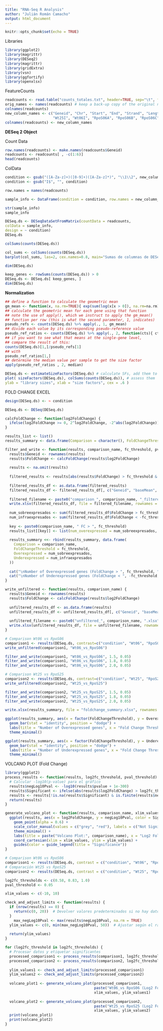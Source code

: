 ```yaml
---
title: "RNA-Seq R Analysis"
author: "Julián Román Camacho"
output: html_document
---
```


```r
knitr::opts_chunk$set(echo = TRUE)
```
Libraries

```r
library(ggplot2) 
library(magrittr) 
library(DESeq2)
library(magrittr)
library(gridExtra)
library(vsn)
library(ggfortify)
library(openxlsx)
```

FeatureCounts 

```r
readcounts <- read.table("counts_totales.txt", header=TRUE, sep="\t", fill=TRUE, comment.char="#")
orig_names <- names(readcounts) # keep a back-up copy of the original names
colnames(readcounts)
new_column_names <- c("Geneid", "Chr", "Start", "End", "Strand", "Length", "Wt06A", "Wt06B", "Wt06C", "Wt25A", "Wt25B", "Wt25C", 
                      "Wt25I", "Wt06I", "RpoS06A", "RpoS06B", "RpoS06C", "RpoS25A", "RpoS25B", "RpoS25C")
colnames(readcounts) <- new_column_names
```

**DESeq 2 Object**

Count Data

```r
row.names(readcounts) <- make.names(readcounts$Geneid)
readcounts <- readcounts[ , -c(1:6)]
head(readcounts)
```

ColData

```r
condition <- gsub("([A-Za-z]+)([0-9]+)([A-Za-z]*)", "\\1\\2", new_column_names[-(1:6)])
condition <- gsub("I$", "", condition) 

row.names = names(readcounts)

sample_info <- DataFrame(condition = condition, row.names = new_column_names[-(1:6)])

str(sample_info)
sample_info
```

```r
DESeq.ds <- DESeqDataSetFromMatrix(countData = readcounts,
colData = sample_info,
design = ~ condition)
DESeq.ds
```

```r
colSums(counts(DESeq.ds))
```
```r
col_sums <- colSums(counts(DESeq.ds))
barplot(col_sums, las=2, cex.names=0.8, main="Sumas de columnas de DESeqDataSet", xlab="Muestras", ylab="Counts")

```

```r
dim(DESeq.ds)
```

```r
keep_genes <- rowSums(counts(DESeq.ds)) > 0
DESeq.ds <- DESeq.ds[ keep_genes, ]
dim(DESeq.ds)
```


**Normalization**

```r
## define a function to calculate the geometric mean
gm_mean <- function(x, na.rm=TRUE){ exp(sum(log(x[x > 0]), na.rm=na.rm) / length(x)) }
## calculate the geometric mean for each gene using that function
## note the use of apply(), which we instruct to apply the gm_mean()
## function per row (this is what the second parameter, 1, indicates)
pseudo_refs <- counts(DESeq.ds) %>% apply(., 1, gm_mean)
## divide each value by its corresponding pseudo-reference value
pseudo_ref_ratios <- counts(DESeq.ds) %>% apply(., 2, function(cts){ cts/pseudo_refs})
## if you want to see what that means at the single-gene level,
## compare the result of this:
counts(DESeq.ds)[1,]/pseudo_refs[1]
## with
pseudo_ref_ratios[1,]
## determine the median value per sample to get the size factor
apply(pseudo_ref_ratios , 2, median)
```

```r
DESeq.ds <- estimateSizeFactors(DESeq.ds) # calculate SFs, add them to object
plot( sizeFactors(DESeq.ds), colSums(counts(DESeq.ds)), # assess them
ylab = "library sizes", xlab = "size factors", cex = .6 )
````

FOLD CHANGE EXCEL

```r

design(DESeq.ds) <- ~ condition

DESeq.ds <- DESeq(DESeq.ds)

calcFoldChange <- function(log2FoldChange) {
  ifelse(log2FoldChange >= 0, 2^log2FoldChange, -2^abs(log2FoldChange))
}

results_list <- list()
results_summary <- data.frame(Comparison = character(), FoldChangeThreshold = numeric(), Overexpressed = integer(), Underexpressed = integer(), stringsAsFactors = FALSE)

filter_and_write <- function(results, comparison_name, fc_threshold, pval_threshold) {
  results$Geneid <- rownames(results)
  results$FoldChange <- calcFoldChange(results$log2FoldChange)
  
  results <- na.omit(results)
  
  filtered_results <- results[abs(results$FoldChange) > fc_threshold & results$pvalue < pval_threshold, ]
  
  filtered_results_df <- as.data.frame(filtered_results)
  filtered_results_df <- filtered_results_df[, c("Geneid", "baseMean", "log2FoldChange", "FoldChange", "lfcSE", "stat", "pvalue", "padj")]
  
  filtered_filename <- paste0("comparison_", comparison_name, "_filtered_fc_", fc_threshold, "_pval_", pval_threshold, ".xlsx")
  write.xlsx(filtered_results_df, file = filtered_filename, rownames = FALSE)
  
  num_sobreexpresados <- sum(filtered_results_df$FoldChange > fc_threshold)
  num_infraexpresados <- sum(filtered_results_df$FoldChange < -fc_threshold)
  
  key <- paste0(comparison_name, " FC > ", fc_threshold)
  results_list[[key]] <- list(num_overexpressed = num_sobreexpresados, num_underexpressed = num_infraexpresados)
  
  results_summary <<- rbind(results_summary, data.frame(
    Comparison = comparison_name,
    FoldChangeThreshold = fc_threshold,
    Overexpressed = num_sobreexpresados,
    Underexpressed = num_infraexpresados
  ))
  
  cat("\nNumber of Overexpressed genes (FoldChange > ", fc_threshold, " y p-value < ", pval_threshold, "): ", num_sobreexpresados, sep = "")
  cat("\nNumber of Underexpressed genes (FoldChange < ", -fc_threshold, " y p-value < ", pval_threshold, "): ", num_infraexpresados, sep = "")
}

write_unfiltered <- function(results, comparison_name) {
  results$Geneid <- rownames(results)
  results$FoldChange <- calcFoldChange(results$log2FoldChange)
  
  unfiltered_results_df <- as.data.frame(results)
  unfiltered_results_df <- unfiltered_results_df[, c("Geneid", "baseMean", "log2FoldChange", "FoldChange", "lfcSE", "stat", "pvalue", "padj")]
  
  unfiltered_filename <- paste0("unfiltered_", comparison_name, ".xlsx")
  write.xlsx(unfiltered_results_df, file = unfiltered_filename, rownames = TRUE)
}

# Comparison Wt06 vs RpoS06
comparison1 <- results(DESeq.ds, contrast=c("condition", "Wt06", "RpoS06"))
write_unfiltered(comparison1, "Wt06_vs_RpoS06")

filter_and_write(comparison1, "Wt06_vs_RpoS06", 1.5, 0.05)
filter_and_write(comparison1, "Wt06_vs_RpoS06", 1.8, 0.05)
filter_and_write(comparison1, "Wt06_vs_RpoS06", 2.0, 0.05)

# Comparison Wt25 vs RpoS25
comparison2 <- results(DESeq.ds, contrast=c("condition", "Wt25", "RpoS25"))
write_unfiltered(comparison2, "Wt25_vs_RpoS25")

filter_and_write(comparison2, "Wt25_vs_RpoS25", 1.5, 0.05)
filter_and_write(comparison2, "Wt25_vs_RpoS25", 1.8, 0.05)
filter_and_write(comparison2, "Wt25_vs_RpoS25", 2.0, 0.05)

write.xlsx(results_summary, file = "foldchange_summary.xlsx", rownames = FALSE)

ggplot(results_summary, aes(x = factor(FoldChangeThreshold), y = Overexpressed, fill = Comparison)) +
  geom_bar(stat = "identity", position = "dodge") +
  labs(title = "Number of Overexpressed genes", x = "Fold Change Threshold", y = "Number of genes") +
  theme_minimal()

ggplot(results_summary, aes(x = factor(FoldChangeThreshold), y = Underexpressed, fill = Comparison)) +
  geom_bar(stat = "identity", position = "dodge") +
  labs(title = "Number of Underexpressed genes", x = "Fold Change Threshold", y = "Number of genes") +
  theme_minimal()

```

VOLCANO PLOT (Fold Change)

```r
library(ggplot2)
process_results <- function(results, log2fc_threshold, pval_threshold) {
  # Calcular -log10(p-value) para el gráfico
  results$negLog10Pval <- -log10(results$pvalue + 1e-300)
  results$Significant <- ifelse(abs(results$log2FoldChange) > log2fc_threshold & results$pvalue < pval_threshold, "Significant", "Not Significant")
  results <- results[!is.na(results$Significant) & is.finite(results$negLog10Pval), ]
  return(results)
}

generate_volcano_plot <- function(results, comparison_name, xlim_values, ylim_values) {
  ggplot(results, aes(x = log2FoldChange, y = negLog10Pval, color = Significant)) +
    geom_point(alpha = 0.6) +
    scale_color_manual(values = c("grey", "red"), labels = c("Not Significant", "Significant")) +
    theme_minimal() +
    labs(title = paste("Volcano Plot:", comparison_name), x = "Log2 Fold Change", y = "-Log10(p-value)") +
    coord_cartesian(xlim = xlim_values, ylim = ylim_values) +
    guides(color = guide_legend(title = "Significance"))
}

# Comparison Wt06 vs RpoS06
comparison1 <- results(DESeq.ds, contrast = c("condition", "Wt06", "RpoS06"))
# Comparación Wt25 vs RpoS25
comparison2 <- results(DESeq.ds, contrast = c("condition", "Wt25", "RpoS25"))

log2fc_thresholds <- c(0.58, 0.83, 1.0)
pval_threshold <- 0.05

xlim_values <- c(-10, 10)

check_and_adjust_limits <- function(results) {
  if (nrow(results) == 0) {
    return(c(0, 20))  # Devolver valores predeterminados si no hay datos
  }
    max_negLog10Pval <- max(results$negLog10Pval, na.rm = TRUE)
  ylim_values <- c(0, min(max_negLog10Pval, 50))  # Ajustar según el rango de tus datos
  
  return(ylim_values)
}

for (log2fc_threshold in log2fc_thresholds) {
  # Procesar datos y etiquetar significantes
  processed_comparison1 <- process_results(comparison1, log2fc_threshold, pval_threshold)
  processed_comparison2 <- process_results(comparison2, log2fc_threshold, pval_threshold)
  
  ylim_values1 <- check_and_adjust_limits(processed_comparison1)
  ylim_values2 <- check_and_adjust_limits(processed_comparison2)
  
  volcano_plot1 <- generate_volcano_plot(processed_comparison1, 
                                         paste("Wt06_vs RpoS06 (Log2 Fold Change >", log2fc_threshold, ")"),
                                         xlim_values, ylim_values1)
  
  volcano_plot2 <- generate_volcano_plot(processed_comparison2, 
                                         paste("Wt25_vs RpoS25 (Log2 Fold Change >", log2fc_threshold, ")"),
                                         xlim_values, ylim_values2)
  print(volcano_plot1)
  print(volcano_plot2)
}

```
